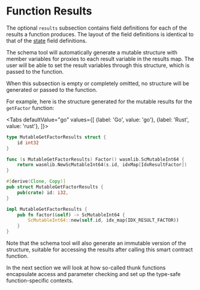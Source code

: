 
# Function Results

The optional `results` subsection contains field definitions for each of the results a
function produces. The layout of the field definitions is identical to that of
the [state](state.mdx) field definitions.

The schema tool will automatically generate a mutable structure with member variables for
proxies to each result variable in the results map. The user will be able to set the
result variables through this structure, which is passed to the function.

When this subsection is empty or completely omitted, no structure will be generated or
passed to the function.

For example, here is the structure generated for the mutable results for the `getFactor`
function:

<Tabs defaultValue="go"
    values={[
        {label: 'Go', value: 'go'},
        {label: 'Rust', value: 'rust'},
    ]}>

<TabItem value="go">

```go
type MutableGetFactorResults struct {
    id int32
}

func (s MutableGetFactorResults) Factor() wasmlib.ScMutableInt64 {
    return wasmlib.NewScMutableInt64(s.id, idxMap[IdxResultFactor])
}
```

</TabItem>
<TabItem value="rust">

```rust
#[derive(Clone, Copy)]
pub struct MutableGetFactorResults {
    pub(crate) id: i32,
}

impl MutableGetFactorResults {
    pub fn factor(&self) -> ScMutableInt64 {
        ScMutableInt64::new(self.id, idx_map(IDX_RESULT_FACTOR))
    }
}
```

</TabItem>
</Tabs>

Note that the schema tool will also generate an immutable version of the structure,
suitable for accessing the results after calling this smart contract function.

In the next section we will look at how so-called thunk functions encapsulate access and
parameter checking and set up the type-safe function-specific contexts.
